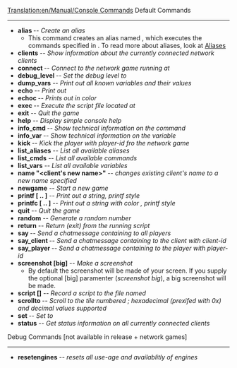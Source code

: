 [[Translation:en/Manual/Console Commands]]
Default Commands
----
* '''alias <name> <command>''' -- ''Create an alias''
**This command creates an alias named <name>, which executes the commands specified in <command>. To read more about aliases, look at [[en/Manual/Console Aliases|Aliases]]
* '''clients''' -- ''Show information about the currently connected network clients''
* '''connect <server>''' -- ''Connect to the network game running at <server>''
* '''debug_level <level>''' -- ''Set the debug level to <level>''
* '''dump_vars''' -- ''Print out all known variables and their values''
* '''echo <text>''' -- ''Print out <text>''
* '''echoc <color> <text>''' -- ''Prints out <text> in color <color>''
* '''exec <file>''' -- ''Execute the script file located at <file>''
* '''exit''' -- ''Quit the game''
* '''help''' -- ''Display simple console help''
* '''info_cmd <command>''' -- ''Show technical information on the command <command>''
* '''info_var <variable>''' -- ''Show technical information on the variable <variable>''
* '''kick <player>''' -- ''Kick the player with player-id <player> fro the network game''
* '''list_aliases''' -- ''List all available aliases''
* '''list_cmds''' -- ''List all available commands''
* '''list_vars''' -- ''List all available variables''
* '''name "<client's new name>"''' -- ''changes existing client's name to a new name specified''
* '''newgame''' -- ''Start a new game''
* '''printf <format> [<arg_1> .. <arg_n>]''' -- ''Print out a string, printf style''
* '''printfc <color> <format> [<arg_1> .. <arg_n>]''' -- ''Print out a string with color <color>, printf style''
* '''quit''' -- ''Quit the game''
* '''random''' -- ''Generate a random number''
* '''return''' -- ''Return (exit) from the running script''
* '''say <text>''' -- ''Send a chatmessage containing <text> to all players''
* '''say_client <client> <text>''' -- ''Send a chatmessage containing <text> to the client with client-id <client>''
* '''say_player <player> <text>''' -- ''Send a chatmessage containing <text> to the player with player-id <player>''
* '''screenshot [big]''' -- ''Make a screenshot''
**By default the screenshot will be made of your screen. If you supply the optional [big] paramenter (''screenshot big''), a big screenshot will be made.
* '''script [<file>]''' -- ''Record a script to the file named <file>''
* '''scrollto <tile>''' -- ''Scroll to the tile numbered <tile>; hexadecimal (prexifed with 0x) and decimal values supported''
* '''set <setting> <value>''' -- ''Set <setting> to <value>''
* '''status''' -- ''Get status information on all currently connected clients''


Debug Commands [not available in release + network games]
----
* '''resetengines''' -- ''resets all use-age and availablitly of engines''